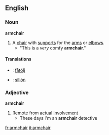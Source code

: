 ==English==
===Noun===
'''armchair'''
#A [[chair]] with [[support]]s for the [[arm]]s or [[elbow]]s.
#* "This is a ''very'' comfy '''armchair'''."
====Translations====
*{{sv}}: [[fåtölj]]
*{{es}}: [[:es:sillón|sillón]]

===Adjective===
'''armchair'''
#[[Remote]] from [[actual]] [[involvement]]
#* These days I'm an '''armchair''' detective

[[fr:armchair]]
[[it:armchair]]